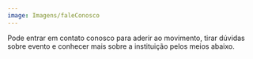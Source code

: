 ```yaml
---
image: Imagens/faleConosco
---
```

Pode entrar em contato conosco para aderir ao movimento, tirar dúvidas sobre evento e conhecer mais sobre a instituição pelos meios abaixo.